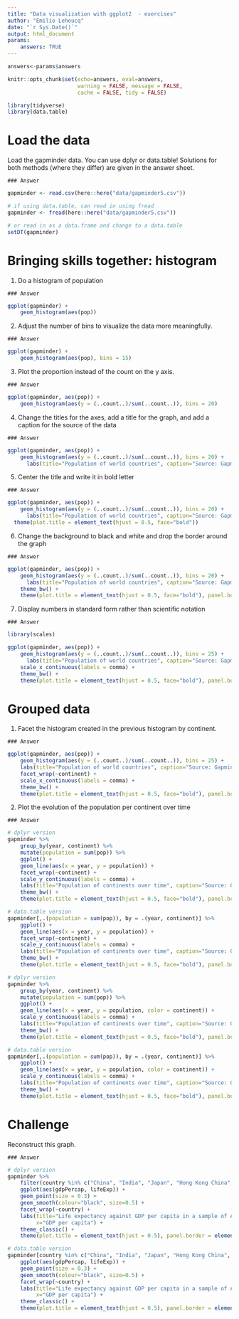 ```yaml
---
title: "Data visualization with ggplot2	 - exercises"
author: "Emilio Lehoucq"
date: "`r Sys.Date()`"
output: html_document
params:
    answers: TRUE
---
```



```r
answers<-params$answers
```

```r
knitr::opts_chunk$set(echo=answers, eval=answers,
                      warning = FALSE, message = FALSE,
                      cache = FALSE, tidy = FALSE)
```

```r
library(tidyverse) 
library(data.table)
```


# Load the data

Load the gapminder data. You can use dplyr or data.table! Solutions for both methods (where they differ) are given in the answer sheet.

```asis
### Answer 
```

```r
gapminder <- read.csv(here::here("data/gapminder5.csv"))

# if using data.table, can read in using fread
gapminder <- fread(here::here("data/gapminder5.csv"))

# or read in as a data.frame and change to a data.table
setDT(gapminder)
```

# Bringing skills together: histogram

1. Do a histogram of population

```asis
### Answer 
```

```r
ggplot(gapminder) +
    geom_histogram(aes(pop))
```

2. Adjust the number of bins to visualize the data more meaningfully.

```asis
### Answer 
```


```r
ggplot(gapminder) +
    geom_histogram(aes(pop), bins = 15)
```

3. Plot the proportion instead of the count on the y axis.

```asis
### Answer 
```

```r
ggplot(gapminder, aes(pop)) +
    geom_histogram(aes(y = (..count..)/sum(..count..)), bins = 20)
```

4. Change the titles for the axes, add a title for the graph, and add a caption for the source of the data

```asis
### Answer 
```

```r
ggplot(gapminder, aes(pop)) +
    geom_histogram(aes(y = (..count..)/sum(..count..)), bins = 20) +
      labs(title="Population of world countries", caption="Source: Gapminder", x="Population", y="Proportion of countries")
```

5. Center the title and write it in bold letter

```asis
### Answer 
```

```r
ggplot(gapminder, aes(pop)) +
    geom_histogram(aes(y = (..count..)/sum(..count..)), bins = 20) +
      labs(title="Population of world countries", caption="Source: Gapminder", x="Population", y="Proportion of countries") +
  theme(plot.title = element_text(hjust = 0.5, face="bold"))
```

6. Change the background to black and white and drop the border around the graph

```asis
### Answer 
```

```r
ggplot(gapminder, aes(pop)) +
    geom_histogram(aes(y = (..count..)/sum(..count..)), bins = 20) +
      labs(title="Population of world countries", caption="Source: Gapminder", x="Population", y="Proportion of countries") +
    theme_bw() +
    theme(plot.title = element_text(hjust = 0.5, face="bold"), panel.border = element_blank())
```

7. Display numbers in standard form rather than scientific notation

```asis
### Answer 
```

```r
library(scales)

ggplot(gapminder, aes(pop)) +
    geom_histogram(aes(y = (..count..)/sum(..count..)), bins = 25) +
      labs(title="Population of world countries", caption="Source: Gapminder", x="Population", y="Proportion of countries") +
    scale_x_continuous(labels = comma) +
    theme_bw() +
    theme(plot.title = element_text(hjust = 0.5, face="bold"), panel.border = element_blank())
```

# Grouped data

1. Facet the histogram created in the previous histogram by continent.

```asis
### Answer 
```

```r
ggplot(gapminder, aes(pop)) +
    geom_histogram(aes(y = (..count..)/sum(..count..)), bins = 25) +
    labs(title="Population of world countries", caption="Source: Gapminder", x="Population", y="Proportion of countries") +
    facet_wrap(~continent) +
    scale_x_continuous(labels = comma) +
    theme_bw() +
    theme(plot.title = element_text(hjust = 0.5, face="bold"), panel.border = element_blank())
```

2. Plot the evolution of the population per continent over time

```asis
### Answer 
```

```r
# dplyr version
gapminder %>% 
    group_by(year, continent) %>% 
    mutate(population = sum(pop)) %>% 
    ggplot() +
    geom_line(aes(x = year, y = population)) +
    facet_wrap(~continent) +
    scale_y_continuous(labels = comma) +
    labs(title="Population of continents over time", caption="Source: Gapminder", x="Year", y="Population") +
    theme_bw() +
    theme(plot.title = element_text(hjust = 0.5, face="bold"), panel.border = element_blank())
```

```r
# data.table version
gapminder[,.(population = sum(pop)), by = .(year, continent)] %>% 
    ggplot() +
    geom_line(aes(x = year, y = population)) +
    facet_wrap(~continent) +
    scale_y_continuous(labels = comma) +
    labs(title="Population of continents over time", caption="Source: Gapminder", x="Year", y="Population") +
    theme_bw() +
    theme(plot.title = element_text(hjust = 0.5, face="bold"), panel.border = element_blank())
```

```r
# dplyr version
gapminder %>% 
    group_by(year, continent) %>% 
    mutate(population = sum(pop)) %>% 
    ggplot() +
    geom_line(aes(x = year, y = population, color = continent)) +
    scale_y_continuous(labels = comma) +
    labs(title="Population of continents over time", caption="Source: Gapminder", x="Year", y="Population") +
    theme_bw() +
    theme(plot.title = element_text(hjust = 0.5, face="bold"), panel.border = element_blank())
```

```r
# data.table version
gapminder[,.(population = sum(pop)), by = .(year, continent)] %>% 
    ggplot() +
    geom_line(aes(x = year, y = population, color = continent)) +
    scale_y_continuous(labels = comma) +
    labs(title="Population of continents over time", caption="Source: Gapminder", x="Year", y="Population") +
    theme_bw() +
    theme(plot.title = element_text(hjust = 0.5, face="bold"), panel.border = element_blank())
```

# Challenge

Reconstruct this graph.

```asis
### Answer 
```

```r
# dplyr version
gapminder %>% 
    filter(country %in% c("China", "India", "Japan", "Hong Kong China", "Malaysia", "Taiwan", "Vietnam", "Indonesia", "Nepal")) %>% 
    ggplot(aes(gdpPercap, lifeExp)) +
    geom_point(size = 0.3) +
    geom_smooth(colour="black", size=0.5) +
    facet_wrap(~country) +
    labs(title="Life expectancy against GDP per capita in a sample of Asian countries", caption="Source: Gapminder", y="Life expectancy",
         x="GDP per capita") +
    theme_classic() +
    theme(plot.title = element_text(hjust = 0.5), panel.border = element_blank(), strip.background = element_rect(colour="white", fill="white"))
```

```r
# data.table version
gapminder[country %in% c("China", "India", "Japan", "Hong Kong China", "Malaysia", "Taiwan", "Vietnam", "Indonesia", "Nepal")] %>% 
    ggplot(aes(gdpPercap, lifeExp)) +
    geom_point(size = 0.3) +
    geom_smooth(colour="black", size=0.5) +
    facet_wrap(~country) +
    labs(title="Life expectancy against GDP per capita in a sample of Asian countries", caption="Source: Gapminder", y="Life expectancy",
         x="GDP per capita") +
    theme_classic() +
    theme(plot.title = element_text(hjust = 0.5), panel.border = element_blank(), strip.background = element_rect(colour="white", fill="white"))
```
